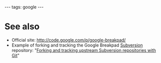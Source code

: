 ---
tags: google
---
= See also =

* Official site: http://code.google.com/p/google-breakpad/
* Example of forking and tracking the Google Breakpad [[Subversion]] repository: "[[Forking and tracking upstream Subversion repositories with Git]]"
